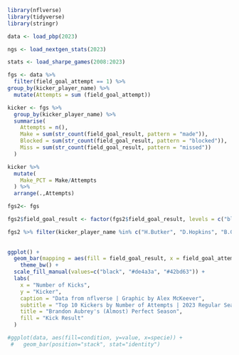 ```r
library(nflverse)
library(tidyverse)
library(stringr)
```

```r
data <- load_pbp(2023)
```

```r
ngs <- load_nextgen_stats(2023)
```

```r
stats <- load_sharpe_games(2008:2023)
```

```r
fgs <- data %>%
  filter(field_goal_attempt == 1) %>%
group_by(kicker_player_name) %>%
  mutate(Attempts = sum (field_goal_attempt))
```

```r
kicker <- fgs %>%
  group_by(kicker_player_name) %>%
  summarise(
    Attempts = n(),
    Make = sum(str_count(field_goal_result, pattern = "made")),
    Blocked = sum(str_count(field_goal_result, pattern = "blocked")),
    Miss = sum(str_count(field_goal_result, pattern = "missed"))
  )
```

```r
kicker %>%
  mutate(
    Make_PCT = Make/Attempts
  ) %>%
  arrange(.,Attempts)
```

```r
fgs2<- fgs
```

```r
fgs2$field_goal_result <- factor(fgs2$field_goal_result, levels = c("blocked", "missed", "made"))

```

```r
fgs2 %>% filter(kicker_player_name %in% c("H.Butker", "D.Hopkins", "B.Grupe", "B.McManus", "J.Tucker", "Y.Koo", "B.Aubrey", "C.Santos", "G.Zuerlein", "M.Gay")) %>%
  
  
ggplot() +
  geom_bar(mapping = aes(fill = field_goal_result, x = field_goal_attempt, y = reorder(kicker_player_name, Attempts)), position = "stack", stat = "identity") +
    theme_bw() +
  scale_fill_manual(values=c("black", "#de4a3a", "#42bd63")) +
  labs(
    x = "Number of Kicks",
    y = "Kicker",
    caption = "Data from nflverse | Graphic by Alex McKeever",
    subtitle = "Top 10 Kickers by Number of Attempts | 2023 Regular Season",
    title = "Brandon Aubrey's (Almost) Perfect Season",
    fill = "Kick Result"
  )

#ggplot(data, aes(fill=condition, y=value, x=specie)) + 
 #   geom_bar(position="stack", stat="identity")
```
